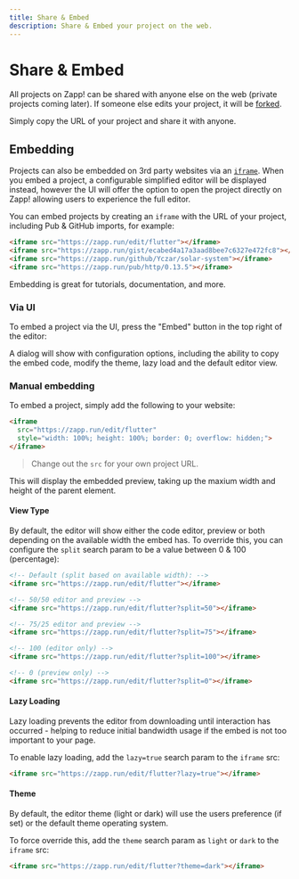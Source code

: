 ```yaml
---
title: Share & Embed
description: Share & Embed your project on the web.
---
```


# Share & Embed

All projects on Zapp! can be shared with anyone else on the web (private projects coming later). 
If someone else edits your project, it will be [forked](/forking).

Simply copy the URL of your project and share it with anyone.

## Embedding

Projects can also be embedded on 3rd party websites via an [`iframe`](https://developer.mozilla.org/en-US/docs/Web/HTML/Element/iframe).
When you embed a project, a configurable simplified editor will be displayed instead, however the UI will offer the option to open the
project directly on Zapp! allowing users to experience the full editor.

You can embed projects by creating an `iframe` with the URL of your project, including Pub & GitHub imports, for example:

```html
<iframe src="https://zapp.run/edit/flutter"></iframe>
<iframe src="https://zapp.run/gist/ecabed4a17a3aad8bee7c6327e472fc8"></iframe>
<iframe src="https://zapp.run/github/Yczar/solar-system"></iframe>
<iframe src="https://zapp.run/pub/http/0.13.5"></iframe>
```

Embedding is great for tutorials, documentation, and more.

### Via UI

To embed a project via the UI, press the "Embed" button in the top right of the editor:

A dialog will show with configuration options, including the ability to copy the embed code,
modify the theme, lazy load and the default editor view.

### Manual embedding

To embed a project, simply add the following to your website:

```html
<iframe 
  src="https://zapp.run/edit/flutter" 
  style="width: 100%; height: 100%; border: 0; overflow: hidden;">
</iframe>
```

> Change out the `src` for your own project URL.

This will display the embedded preview, taking up the maxium width and height of the parent element.

#### View Type

By default, the editor will show either the code editor, preview or both depending on the available width the embed has.
To override this, you can configure the `split` search param to be a value between 0 & 100 (percentage):

```html
<!-- Default (split based on available width): -->
<iframe src="https://zapp.run/edit/flutter"></iframe>

<!-- 50/50 editor and preview -->
<iframe src="https://zapp.run/edit/flutter?split=50"></iframe>

<!-- 75/25 editor and preview -->
<iframe src="https://zapp.run/edit/flutter?split=75"></iframe>

<!-- 100 (editor only) -->
<iframe src="https://zapp.run/edit/flutter?split=100"></iframe>

<!-- 0 (preview only) -->
<iframe src="https://zapp.run/edit/flutter?split=0"></iframe>
```

#### Lazy Loading

Lazy loading prevents the editor from downloading until interaction has occurred - helping to reduce initial bandwidth usage
if the embed is not too important to your page.

To enable lazy loading, add the `lazy=true` search param to the `iframe` src:

```html
<iframe src="https://zapp.run/edit/flutter?lazy=true"></iframe>
```

#### Theme

By default, the editor theme (light or dark) will use the users preference (if set) or the default theme operating system.

To force override this, add the `theme` search param as `light` or `dark` to the `iframe` src:

```html
<iframe src="https://zapp.run/edit/flutter?theme=dark"></iframe>
```